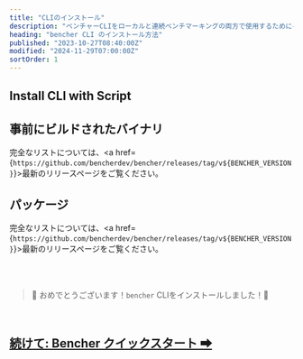 ```yaml
---
title: "CLIのインストール"
description: "ベンチャーCLIをローカルと連続ベンチマーキングの両方で使用するためにインストールします"
heading: "bencher CLI のインストール方法"
published: "2023-10-27T08:40:00Z"
modified: "2024-11-29T07:00:00Z"
sortOrder: 1
---
```



## Install CLI with Script

<CliInstallScripts />

<CliInstallGitHubActions />

<CliInstallSource />

## 事前にビルドされたバイナリ

<CliPreBuiltBins />

完全なリストについては、<a href={`https://github.com/bencherdev/bencher/releases/tag/v${BENCHER_VERSION}`}>最新のリリースページ</a>をご覧ください。

## パッケージ

<CliPackages />

完全なリストについては、<a href={`https://github.com/bencherdev/bencher/releases/tag/v${BENCHER_VERSION}`}>最新のリリースページ</a>をご覧ください。

<br/>
<br/>

> 🐰 おめでとうございます！<code>bencher</code> CLIをインストールしました！🎉

<br/>

<h2><a href="/ja/docs/tutorial/quick-start/">続けて: Bencher クイックスタート ➡</a></h2>
